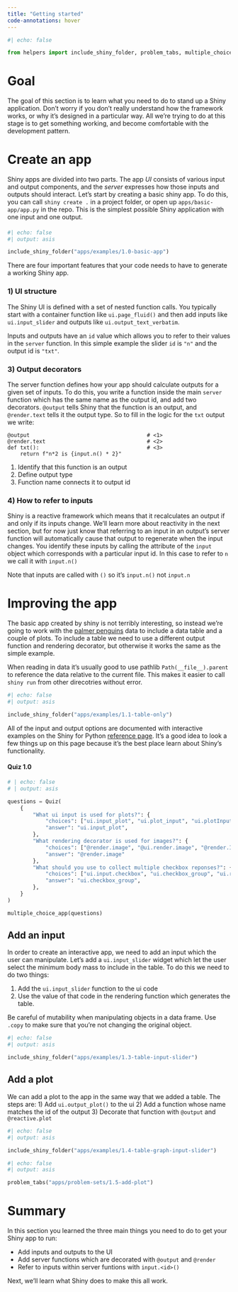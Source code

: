 ```yaml
---
title: "Getting started"
code-annotations: hover
---
```


```python
#| echo: false

from helpers import include_shiny_folder, problem_tabs, multiple_choice_app, Quiz

```
# Goal 

The goal of this section is to learn what you need to do to stand up a Shiny application.
Don't worry if you don't really understand how the framework works, or why it's designed in a particular way. 
All we're trying to do at this stage is to get something working, and become comfortable with the development pattern.


# Create an app

Shiny apps are divided into two parts.
The app *UI* consists of various input and output components, and the *server* expresses how those inputs and outputs should interact. 
Let's start by creating a basic shiny app.
To do this, you can call `shiny create .` in a project folder, or open up `apps/basic-app/app.py` in the repo. 
This is the simplest possible Shiny application with one input and one output. 

#### 
```python
#| echo: false
#| output: asis

include_shiny_folder("apps/examples/1.0-basic-app")
```

There are four important features that your code needs to have to generate a working Shiny app. 

### 1) UI structure

The Shiny UI is defined with a set of nested function calls. 
You typically start with a container function like `ui.page_fluid()` and then add inputs like `ui.input_slider` and outputs like `ui.output_text_verbatim`.

Inputs and outputs have an `id` value which allows you to refer to their values in the `server` function. 
In this simple example the slider `id` is `"n"` and the output id is `"txt"`.

### 3) Output decorators
The server function defines how your app should calculate outputs for a given set of inputs. 
To do this, you write a function inside the main `server` function which has the same name as the output id, and add two decorators. 
`@output` tells Shiny that the function is an output, and `@render.text` tells it the output type. 
So to fill in the logic for the `txt` output we write:

```.python
@output                                     # <1>
@render.text                                # <2>
def txt():                                  # <3>
    return f"n*2 is {input.n() * 2}"
```
1. Identify that this function is an output
2. Define output type
3. Function name connects it to output id

### 4) How to refer to inputs

Shiny is a reactive framework which means that it recalculates an output if and only if its inputs change. 
We'll learn more about reactivity in the next section, but for now just know that referring to an input in an output's server function will automatically cause that output to regenerate when the input changes.
You identify these inputs by calling the attribute of the `input` object which corresponds with a particular input id. 
In this case to refer to `n` we call it with `input.n()`
 
::: callout-tip
Note that inputs are called with `()` so it's `input.n()` not `input.n`
:::

# Improving the app

The basic app created by shiny is not terribly interesting, so instead we're going to work with the [palmer penguins](https://github.com/mcnakhaee/palmerpenguins) data to include a data table and a couple of plots. 
To include a table we need to use a different output function and rendering decorator, but otherwise it works the same as the simple example. 

::: callout-tip
When reading in data it's usually good to use pathlib `Path(__file__).parent` to reference the data relative to the current file. 
This makes it easier to call `shiny run` from other direcotries without error.
::::

```python
#| echo: false
#| output: asis

include_shiny_folder("apps/examples/1.1-table-only")
```

All of the input and output options are documented with interactive examples on the Shiny for Python [reference page](https://shiny.rstudio.com/py/api/). It's a good idea to look a few things up on this page because it's the best place learn about Shiny's functionality. 

#### Quiz 1.0
```python
# | echo: false
# | output: asis

questions = Quiz(
    {
        "What ui input is used for plots?": {
            "choices": ["ui.input_plot", "ui.plot_input", "ui.plotInput"],
            "answer": "ui.input_plot",
        },
        "What rendering decorator is used for images?": {
            "choices": ["@render.image", "@ui.render.image", "@render.Image"],
            "answer": "@render.image"
        },
        "What should you use to collect multiple checkbox reponses?": {
            "choices": ["ui.input.checkbox", "ui.checkbox_group", "ui.radio_buttons"],
            "answer": "ui.checkbox_group",
        },
    }
)

multiple_choice_app(questions)
```

## Add an input

In order to create an interactive app, we need to add an input which the user can manipulate. 
Let's add a `ui.input_slider` widget which let the user select the minimum body mass to include in the table. 
To do this we need to do two things:

1) Add the `ui.input_slider` function to the ui code 
2) Use the value of that code in the rendering function which generates the table.

::: callout-warning
Be careful of mutability when manipulating objects in a data frame. 
Use `.copy` to make sure that you're not changing the original object.
:::

```python
#| echo: false
#| output: asis

include_shiny_folder("apps/examples/1.3-table-input-slider")
```

## Add a plot

We can add a plot to the app in the same way that we added a table. 
The steps are:
1) Add `ui.output_plot()` to the ui
2) Add a function whose name matches the id of the output 
3) Decorate that function with `@output` and `@reactive.plot`

```python
#| echo: false
#| output: asis

include_shiny_folder("apps/examples/1.4-table-graph-input-slider")
```

```python
#| echo: false
#| output: asis

problem_tabs("apps/problem-sets/1.5-add-plot")
```

# Summary

In this section you learned the three main things you need to do to get your Shiny app to run:

- Add inputs and outputs to the UI
- Add server functions which are decorated with `@output` and `@render`
- Refer to inputs within server funtions with `input.<id>()`

Next, we'll learn what Shiny does to make this all work.
